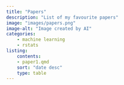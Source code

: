 ```yaml
---
title: "Papers"
description: "List of my favourite papers"
image: "images/papers.png"
image-alt: "Image created by AI"
categories: 
    - machine learning
    - rstats
listing:
    contents: 
    - paper1.qmd
    sort: "date desc"
    type: table
---
```


```{=html}
<style>
  body {
    background-image: url('https://images.pexels.com/photos/167538/pexels-photo-167538.jpeg');
    background-size: cover;
    background-repeat: no-repeat;
  }
</style>
```
